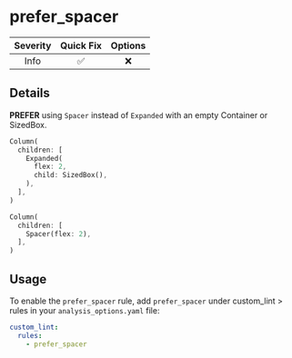 # prefer_spacer

| Severity | Quick Fix | Options |
|:--------:|:---------:|:-------:|
|   Info   |    ✅     |   ❌    |

## Details

**PREFER** using `Spacer` instead of `Expanded` with an empty Container or SizedBox.

```dart title="Bad"
Column(
  children: [
    Expanded(
      flex: 2,
      child: SizedBox(),
    ),
  ],
)
```

```dart title="Good"
Column(
  children: [
    Spacer(flex: 2),
  ],
)
```

## Usage

To enable the `prefer_spacer` rule, add `prefer_spacer` under custom_lint > rules in your `analysis_options.yaml` file:

```yaml
custom_lint:
  rules:
    - prefer_spacer
```
